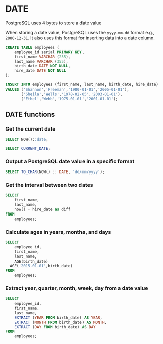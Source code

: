 # DATE

PostgreSQL uses 4 bytes to store a date value

When storing a date value, PostgreSQL uses the `yyyy-mm-dd` format e.g., `2000-12-31`. It also uses this format for inserting data into a date column.

```sql
CREATE TABLE employees (
	employee_id serial PRIMARY KEY,
	first_name VARCHAR (255),
	last_name VARCHAR (355),
	birth_date DATE NOT NULL,
	hire_date DATE NOT NULL
);

INSERT INTO employees (first_name, last_name, birth_date, hire_date)
VALUES ('Shannon','Freeman','1980-01-01','2005-01-01'),
	   ('Sheila','Wells','1978-02-05','2003-01-01'),
	   ('Ethel','Webb','1975-01-01','2001-01-01');
```

## DATE functions

### Get the current date

```sql
SELECT NOW()::date;

SELECT CURRENT_DATE;
```

### Output a PostgreSQL date value in a specific format

```sql
SELECT TO_CHAR(NOW() :: DATE, 'dd/mm/yyyy');
```

### Get the interval between two dates

```sql
SELECT
	first_name,
	last_name,
	now() - hire_date as diff
FROM
	employees;
```


### Calculate ages in years, months, and days

```sql
SELECT
	employee_id,
	first_name,
	last_name,
	AGE(birth_date)
  AGE('2015-01-01',birth_date)
FROM
	employees;
```


### Extract year, quarter, month, week, day from a date value

```sql
SELECT
	employee_id,
	first_name,
	last_name,
	EXTRACT (YEAR FROM birth_date) AS YEAR,
	EXTRACT (MONTH FROM birth_date) AS MONTH,
	EXTRACT (DAY FROM birth_date) AS DAY
FROM
	employees;
```
